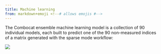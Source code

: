 ```yaml
---
title: Machine learning
from: markdown+emoji <!--# allows emojis #-->
---
```


The Combocat ensemble machine learning model is a collection of 90 individual models, each built to predict one of the 90 non-measured indices of a matrix generated with the sparse mode workflow:

![](images/Figure3.svg)
